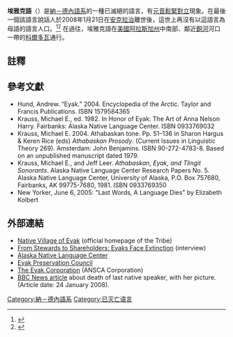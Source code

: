 {{noteTA
|1=zh-hans:安克雷奇; zh-hant:安克雷奇; zh-tw:安克拉治;
}}
{{language
|name=埃雅克語
|nativename=I<sup>.</sup>ya<sup>.</sup>q
|pronunciation=
|familycolor=Dené-Yeniseian
|fam1=[[德內－葉尼塞語門|德內－葉尼塞語門]]
|fam2=[[納－德內語系|納－德內語系]]
|fam3=[[阿薩巴斯卡-埃雅克語族|阿薩巴斯卡-埃雅克語族]]
|states=[[美國|美國]]
|region=[[阿拉斯加州|阿拉斯加州]][[瓦爾迪茲-科爾多瓦人口普查區|科爾多瓦]]
|extinct=最後一個語言人口{{link-en|Udach' Kuqax*a'a'ch'|Marie Smith Jones}}已經在2008年1月離世
|script=[[拉丁字母|拉丁字母]]
| nation           = {{flag|Alaska}}<ref>{{Cite web |url=https://www.npr.org/sections/thetwo-way/2014/04/21/305688602/alaska-oks-bill-making-native-languages-official |title=存档副本 |accessdate=2019-06-16 |archive-date=2020-12-08 |archive-url=https://web.archive.org/web/20201208180927/https://www.npr.org/sections/thetwo-way/2014/04/21/305688602/alaska-oks-bill-making-native-languages-official |dead-url=no }}</ref> 
|iso3=eya
}}

'''埃雅克語'''（{{Lang-en|Eyak language}}）是[[納－德內語系|納－德內語系]]的一種已滅絕的語言，有[[元音鬆緊對立|元音鬆緊對立]]現象。在最後一個該語言說話人{{link-en|Udach' Kuqax*a'a'ch'|Marie Smith Jones}}於2008年1月21日在[[安克拉治|安克拉治]]離世後，這世上再沒有以這語言為母語的語言人口。<ref>{{Cite news|url=http://news.bbc.co.uk/2/hi/americas/7206411.stm|title=Last Alaska language speaker dies|date=2008-01-24|work=[[英国广播公司|BBC]]|accessdate=2019-01-15|language=en|archive-date=2019-02-16|archive-url=https://web.archive.org/web/20190216180637/http://news.bbc.co.uk/2/hi/americas/7206411.stm|dead-url=no}}</ref><ref>{{Cite web|url=https://www.forbes.com/2008/02/21/language-death-english-tech-cx_jm_language_sp08_0221death.html|title=No Tears For Dead Tongues|accessdate=2019-01-15|date=2008-02-21|publisher=[[福布斯|Forbes]]|language=en|archive-date=2016-08-07|archive-url=https://web.archive.org/web/20160807092510/http://www.forbes.com/2008/02/21/language-death-english-tech-cx_jm_language_sp08_0221death.html|dead-url=no}}</ref> 在過往，埃雅克語在[[美國|美國]][[阿拉斯加州|阿拉斯加州]]中南部、鄰近[[铜河|銅河]]河口一帶的[[瓦爾迪茲-科爾多瓦人口普查區|科爾多瓦]]通行。

==註釋==
{{reflist}}

==參考文獻==
{{Refbegin}}
*Hund, Andrew. “Eyak.” 2004. Encyclopedia of the Arctic. Taylor and Francis Publications. ISBN 1579584365
*Krauss, Michael E., ed. 1982. In Honor of Eyak: The Art of Anna Nelson Harry. Fairbanks: Alaska Native Language Center. ISBN 0933769032
*Krauss, Michael E. 2004. Athabaskan tone. Pp. 51–136 in Sharon Hargus & Keren Rice (eds) ''Athabaskan Prosody''. (Current Issues in Linguistic Theory 269). Amsterdam: John Benjamins. ISBN 90-272-4783-8. Based on an unpublished manuscript dated 1979.
*Krauss, Michael E., and Jeff Leer. ''Athabaskan, Eyak, and Tlingit Sonorants''. Alaska Native Language Center Research Papers No. 5. Alaska Native Language Center, University of Alaska, P.O. Box 757680, Fairbanks, AK 99775-7680, 1981. ISBN 0933769350
*New Yorker, June 6, 2005: "Last Words, A Language Dies" by Elizabeth Kolbert
{{Refend}}

== 外部連結 ==
{{refbegin}}
* [http://www.nveyak.com Native Village of Eyak] {{Wayback|url=http://www.nveyak.com/ |date=20100327185005 }} (official homepage of the Tribe)
* [http://multinationalmonitor.org/hyper/issues/1993/03/mm0393_09.html From Stewards to Shareholders: Eyaks Face Extinction] {{Wayback|url=http://multinationalmonitor.org/hyper/issues/1993/03/mm0393_09.html |date=20110606062633 }} (interview)
* [http://www.uaf.edu/anlc Alaska Native Language Center] {{Wayback|url=http://www.uaf.edu/anlc |date=20201127015407 }}
* [http://www.redzone.org/pages/culture.htm Eyak Preservation Council]{{Wayback|url=http://www.redzone.org/pages/culture.htm |date=20080229034908 }}
* [http://www.eyakcorporation.com The Eyak Corporation] {{Wayback|url=http://www.eyakcorporation.com/ |date=20110202063904 }} (ANSCA Corporation)
* [http://news.bbc.co.uk/2/hi/americas/7206411.stm BBC News article]{{Wayback|url=http://news.bbc.co.uk/2/hi/americas/7206411.stm |date=20190216180637 }} about death of last native speaker, with her picture. (Article date: 24 January 2008).
{{refend}}

[[Category:納－德內語系|Category:納－德內語系]]
[[Category:已灭亡语言|Category:已灭亡语言]]